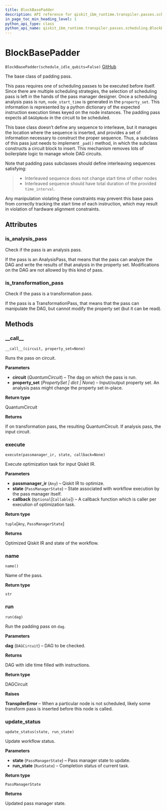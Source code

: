 ```yaml
---
title: BlockBasePadder
description: API reference for qiskit_ibm_runtime.transpiler.passes.scheduling.BlockBasePadder
in_page_toc_min_heading_level: 1
python_api_type: class
python_api_name: qiskit_ibm_runtime.transpiler.passes.scheduling.BlockBasePadder
---
```


# BlockBasePadder

<span id="qiskit_ibm_runtime.transpiler.passes.scheduling.BlockBasePadder" />

`BlockBasePadder(schedule_idle_qubits=False)` [GitHub](https://github.com/qiskit/qiskit-ibm-runtime/tree/stable/0.19/qiskit_ibm_runtime/transpiler/passes/scheduling/block_base_padder.py "view source code")

The base class of padding pass.

This pass requires one of scheduling passes to be executed before itself. Since there are multiple scheduling strategies, the selection of scheduling pass is left in the hands of the pass manager designer. Once a scheduling analysis pass is run, `node_start_time` is generated in the `property_set`. This information is represented by a python dictionary of the expected instruction execution times keyed on the node instances. The padding pass expects all `DAGOpNode` in the circuit to be scheduled.

This base class doesn’t define any sequence to interleave, but it manages the location where the sequence is inserted, and provides a set of information necessary to construct the proper sequence. Thus, a subclass of this pass just needs to implement `_pad()` method, in which the subclass constructs a circuit block to insert. This mechanism removes lots of boilerplate logic to manage whole DAG circuits.

Note that padding pass subclasses should define interleaving sequences satisfying:

> *   Interleaved sequence does not change start time of other nodes
> *   Interleaved sequence should have total duration of the provided `time_interval`.

Any manipulation violating these constraints may prevent this base pass from correctly tracking the start time of each instruction, which may result in violation of hardware alignment constraints.

## Attributes

<span id="qiskit_ibm_runtime.transpiler.passes.scheduling.BlockBasePadder.is_analysis_pass" />

### is\_analysis\_pass

Check if the pass is an analysis pass.

If the pass is an AnalysisPass, that means that the pass can analyze the DAG and write the results of that analysis in the property set. Modifications on the DAG are not allowed by this kind of pass.

<span id="qiskit_ibm_runtime.transpiler.passes.scheduling.BlockBasePadder.is_transformation_pass" />

### is\_transformation\_pass

Check if the pass is a transformation pass.

If the pass is a TransformationPass, that means that the pass can manipulate the DAG, but cannot modify the property set (but it can be read).

## Methods

### \_\_call\_\_

<span id="qiskit_ibm_runtime.transpiler.passes.scheduling.BlockBasePadder.__call__" />

`__call__(circuit, property_set=None)`

Runs the pass on circuit.

**Parameters**

*   **circuit** (*QuantumCircuit*) – The dag on which the pass is run.
*   **property\_set** (*PropertySet | dict | None*) – Input/output property set. An analysis pass might change the property set in-place.

**Return type**

QuantumCircuit

**Returns**

If on transformation pass, the resulting QuantumCircuit. If analysis pass, the input circuit.

### execute

<span id="qiskit_ibm_runtime.transpiler.passes.scheduling.BlockBasePadder.execute" />

`execute(passmanager_ir, state, callback=None)`

Execute optimization task for input Qiskit IR.

**Parameters**

*   **passmanager\_ir** (`Any`) – Qiskit IR to optimize.
*   **state** (`PassManagerState`) – State associated with workflow execution by the pass manager itself.
*   **callback** (`Optional`\[`Callable`]) – A callback function which is caller per execution of optimization task.

**Return type**

`tuple`\[`Any`, `PassManagerState`]

**Returns**

Optimized Qiskit IR and state of the workflow.

### name

<span id="qiskit_ibm_runtime.transpiler.passes.scheduling.BlockBasePadder.name" />

`name()`

Name of the pass.

**Return type**

`str`

### run

<span id="qiskit_ibm_runtime.transpiler.passes.scheduling.BlockBasePadder.run" />

`run(dag)`

Run the padding pass on `dag`.

**Parameters**

**dag** (`DAGCircuit`) – DAG to be checked.

**Returns**

DAG with idle time filled with instructions.

**Return type**

DAGCircuit

**Raises**

**TranspilerError** – When a particular node is not scheduled, likely some transform pass is inserted before this node is called.

### update\_status

<span id="qiskit_ibm_runtime.transpiler.passes.scheduling.BlockBasePadder.update_status" />

`update_status(state, run_state)`

Update workflow status.

**Parameters**

*   **state** (`PassManagerState`) – Pass manager state to update.
*   **run\_state** (`RunState`) – Completion status of current task.

**Return type**

`PassManagerState`

**Returns**

Updated pass manager state.

